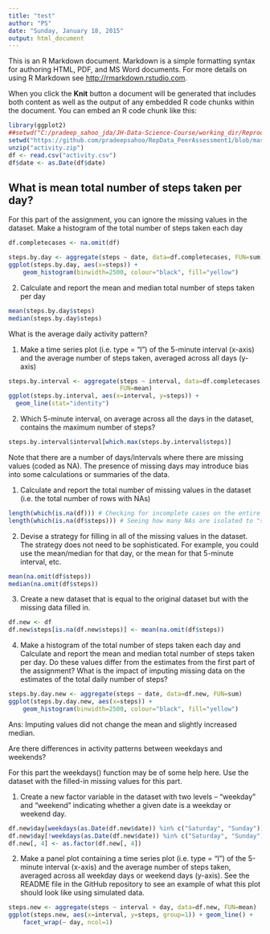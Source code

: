 ```yaml
---
title: "test"
author: "PS"
date: "Sunday, January 18, 2015"
output: html_document
---
```


This is an R Markdown document. Markdown is a simple formatting syntax for authoring HTML, PDF, and MS Word documents. For more details on using R Markdown see <http://rmarkdown.rstudio.com>.

When you click the **Knit** button a document will be generated that includes both content as well as the output of any embedded R code chunks within the document. You can embed an R code chunk like this:

```r
library(ggplot2)
##setwd("C:/pradeep_sahoo_jda/JH-Data-Science-Course/working_dir/Reproducible_Research_assignment/")
setwd("https://github.com/pradeepsahoo/RepData_PeerAssessment1/blob/master/")
unzip("activity.zip")
df <- read.csv("activity.csv")
df$date <- as.Date(df$date)
```

## What is mean total number of steps taken per day?
For this part of the assignment, you can ignore the missing values in the dataset.
Make a histogram of the total number of steps taken each day


```r
df.completecases <- na.omit(df)

steps.by.day <- aggregate(steps ~ date, data=df.completecases, FUN=sum)
ggplot(steps.by.day, aes(x=steps)) +
    geom_histogram(binwidth=2500, colour="black", fill="yellow")
```

2. Calculate and report the mean and median total number of steps taken per day
```r
mean(steps.by.day$steps)
median(steps.by.day$steps)
```

What is the average daily activity pattern?

1. Make a time series plot (i.e. type = "l") of the 5-minute interval (x-axis) and the average number of steps taken, averaged across all days (y-axis)
```r
steps.by.interval <- aggregate(steps ~ interval, data=df.completecases,
                               FUN=mean)
ggplot(steps.by.interval, aes(x=interval, y=steps)) +
  geom_line(stat="identity")
```
2. Which 5-minute interval, on average across all the days in the dataset, contains the maximum number of steps?
```r

steps.by.interval$interval[which.max(steps.by.interval$steps)]
```

Note that there are a number of days/intervals where there are missing values (coded as NA). The presence of missing days may introduce bias into some calculations or summaries of the data.

1. Calculate and report the total number of missing values in the dataset (i.e. the total number of rows with NAs)
```r
length(which(is.na(df))) # Checking for incomplete cases on the entire set
length(which(is.na(df$steps))) # Seeing how many NAs are isolated to "steps"
```
2. Devise a strategy for filling in all of the missing values in the dataset. The strategy does not need to be sophisticated. For example, you could use the mean/median for that day, or the mean for that 5-minute interval, etc.

```r
mean(na.omit(df$steps))
median(na.omit(df$steps))
```
3. Create a new dataset that is equal to the original dataset but with the missing data filled in.
```r
df.new <- df
df.new$steps[is.na(df.new$steps)] <- mean(na.omit(df$steps))
```

4. Make a histogram of the total number of steps taken each day and Calculate and report the mean and median total number of steps taken per day. Do these values differ from the estimates from the first part of the assignment? What is the impact of imputing missing data on the estimates of the total daily number of steps?
```r
steps.by.day.new <- aggregate(steps ~ date, data=df.new, FUN=sum)
ggplot(steps.by.day.new, aes(x=steps)) +
    geom_histogram(binwidth=2500, colour="black", fill="yellow")
```
Ans: Imputing values did not change the mean and slightly increased median.

Are there differences in activity patterns between weekdays and weekends?

For this part the weekdays() function may be of some help here. Use the dataset with the filled-in missing values for this part.

1. Create a new factor variable in the dataset with two levels – “weekday” and “weekend” indicating whether a given date is a weekday or weekend day.
```r
df.new$day[weekdays(as.Date(df.new$date)) %in% c("Saturday", "Sunday")] <- "weekend"
df.new$day[!weekdays(as.Date(df.new$date)) %in% c("Saturday", "Sunday")] <- "weekday"
df.new[, 4] <- as.factor(df.new[, 4])
```

2. Make a panel plot containing a time series plot (i.e. type = "l") of the 5-minute interval (x-axis) and the average number of steps taken, averaged across all weekday days or weekend days (y-axis). See the README file in the GitHub repository to see an example of what this plot should look like using simulated data.

```r
steps.new <- aggregate(steps ~ interval + day, data=df.new, FUN=mean)
ggplot(steps.new, aes(x=interval, y=steps, group=1)) + geom_line() +
    facet_wrap(~ day, ncol=1)
```


